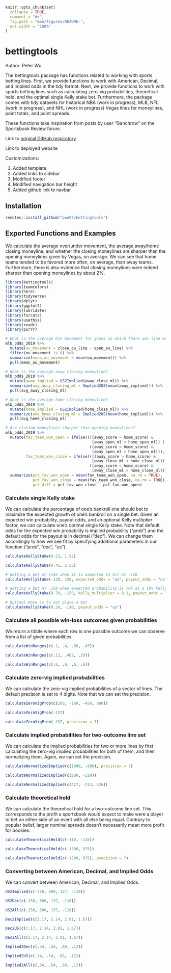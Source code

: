 <!-- README.md is generated from README.Rmd. Please edit that file -->

```r
knitr::opts_chunk$set(
  collapse = TRUE,
  comment = "#>",
  fig.path = "man/figures/README-",
  out.width = "100%"
)
```

# bettingtools

Author: Peter Wu

<!-- badges: start -->
<!-- badges: end -->

The bettingtools package has functions related to working with sports betting lines. First, we provide functions to work with American, Decimal, and Implied odds in the tidy format. Next, we provide functions to work with sports betting lines such as calculating zero-vig probabilities, theoretical hold, and the optimal single Kelly stake bet. Furthermore, the package comes with tidy datasets for historical NBA (work in progress), MLB, NFL (work in progress), and NHL (work in progress) Vegas lines for moneylines, point totals, and point spreads.

These functions take inspiration from posts by user "Ganchrow" on the Sportsbook Review forum.

Link to [original GitHub respiratory](https://github.com/pwu97/bettingtools)

Link to deployed website

Customizations:

1.  Added template
2.  Added links to sidebar
3.  Modified footer
4.  Modified navigation bar height
5.  Added github link to navbar

## Installation

``` r
remotes::install_github("pwu97/bettingtools")
```

## Exported Functions and Examples 

We calculate the average over/under movement, the average away/home closing moneyline, and whether the closing moneylines are sharper than the opening moneylines given by Vegas, on average. We can see that home teams tended to be favored more often, on average, than away teams. Furthermore, there is also evidence that closing moneylines were indeed sharper than opening moneylines by about 2%.

```r
library(bettingtools)
library(teamcolors)
library(here)
library(tidyverse)
library(dplyr)
library(ggplot2)
library(lubridate)
library(forcats)
library(usethis)
library(readr)
library(purrr)

# What is the average O/U movement for games in which there was line movement?
mlb_odds_2019 %>%
  mutate(ou_movement = close_ou_line - open_ou_line) %>%
  filter(ou_movement != 0) %>%
  summarize(mean_ou_movement = mean(ou_movement)) %>%
  pull(mean_ou_movement)

# What is the average away closing moneyline?
mlb_odds_2019 %>%
  mutate(away_implied = US2Implied(away_close_ml)) %>%
  summarize(avg_away_closing_ml = Implied2US(mean(away_implied))) %>%
  pull(avg_away_closing_ml)

# What is the average home closing moneyline?
mlb_odds_2019 %>%
  mutate(home_implied = US2Implied(home_close_ml)) %>%
  summarize(avg_home_closing_ml = Implied2US(mean(home_implied))) %>%
  pull(avg_home_closing_ml)

# Are closing moneylines sharper than opening moneylines?
mlb_odds_2019 %>%
  mutate(fav_team_won_open = ifelse((((away_score > home_score) & 
                                      (away_open_ml < home_open_ml)) |
                                     ((away_score < home_score) & 
                                      (away_open_ml > home_open_ml))), 1, 0),
         fav_team_won_close = ifelse((((away_score > home_score) & 
                                      (away_close_ml < home_close_ml)) |
                                     ((away_score < home_score) & 
                                      (away_close_ml > home_close_ml))), 1, 0)) %>%
  summarize(pct_fav_won_open = mean(fav_team_won_open, na.rm = TRUE),
            pct_fav_won_close = mean(fav_team_won_close, na.rm = TRUE),
            pct_diff = pct_fav_won_close - pct_fav_won_open)
```

### Calculate single Kelly stake

We can calculate the percentage of one's bankroll one should bet to maximize the expected growth of one's bankroll on a single bet. Given an expected win probability, payout odds, and an optional Kelly multiplier factor, we can calculate one's optimal single Kelly stake. Note that default odds for the expected win probability is implied probability ("prob") and the default odds for the payout is in decimal ("dec"). We can change them accordingly to how we see fit by specifying additional parameters in our function ("prob", "dec", "us").

```r
calculateKellyStake(0.53, 1.92)

calculateKellyStake(0.41, 2.56)

# Getting a bet at +150 when it is expected to hit at -120
calculateKellyStake(-120, 150, expected_odds = "us", payout_odds = "us")

# Getting a bet at -150 when expected probability is 70% at a 10% kelly multiplier.
calculateKellyStake(0.70, -150, kelly_multiplier = 0.1, payout_odds = "us")

# Optimal move is to not place a bet
calculateKellyStake(0.26, -110, payout_odds = "us")
```

### Calculate all possible win-loss outcomes given probabilities

We return a tibble where each row is one possible outcome we can observe from a list of given probabilities.

```r
calculateWinRanges(c(.1, .4, .88, .47))

calculateWinRanges(c(.12, .462, .29))

calculateWinRanges(c(.6, .6, .6, .6))
```


### Calculate zero-vig implied probabilities

We can calculate the zero-vig implied probabilities of a vector of lines. The default precision is set to 4 digits. Note that we can set the precision.

```r
calculateZeroVigProb(c(200, -180, -450, 800))

calculateZeroVigProb(-237)

calculateZeroVigProb(-237, precision = 7)
```

###  Calculate implied probabilities for two-outcome line set

We can calculate the implied probabilities for two or more lines by first calculating the zero-vig implied probabilities for both of them, and then normalizing them. Again, we can set the precision. 

```r
calculateNormalizedImplied(c(1000, -800), precision = 7)

calculateNormalizedImplied(c(200, -220))

calculateNormalizedImplied(c(427, -213, 336))
```

### Calculate theoretical hold

We can calculate the theoretical hold for a two-outcome line set. This corresponds to the profit a sportsbook would expect to make were a player to bet on either side of an event with all else being equal. Contrary to popular belief, larger nominal spreads doesn't necessarily mean more profit for bookies.

```r
calculateTheoreticalHold(c(-110, -110))

calculateTheoreticalHold(c(-1500, 875))

calculateTheoreticalHold(c(-1500, 875), precision = 7)
```

### Converting between American, Decimal, and Implied Odds

We can convert between American, Decimal, and Implied Odds.

```r
US2Implied(c(-250, 600, 137, -110))

US2Dec(c(-250, 600, 137, -110))

US2All(c(-250, 600, 137, -110))

Dec2Implied(c(3.17, 2.14, 2.01, 1.67))

Dec2US(c(3.17, 2.14, 2.01, 1.67))

Dec2All(c(3.17, 2.14, 2.01, 1.67))

Implied2Dec(c(.34, .54, .88, .12))

Implied2US(c(.34, .54, .88, .12))

Implied2All(c(.34, .54, .88, .12))
```

